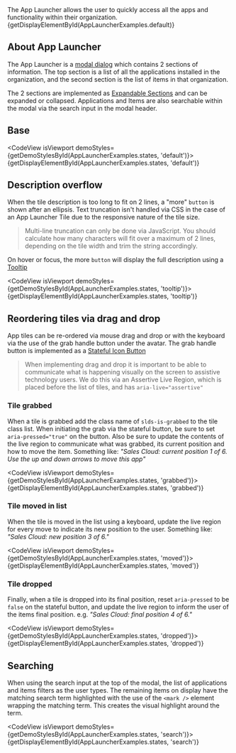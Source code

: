 
<div className="doc lead">
  The App Launcher allows the user to quickly access all the apps and functionality within their organization.
</div>

<CodeView isViewport exampleOnly demoStyles="height: 600px;">
  {getDisplayElementById(AppLauncherExamples.default)}
</CodeView>

## About App Launcher

The App Launcher is a [modal dialog](/components/modals) which contains 2 sections of information. The top section is a list of all the applications installed in the organization, and the second section is the list of items in that organization.

The 2 sections are implemented as [Expandable Sections](/components/expandable-section/) and can be expanded or collapsed. Applications and Items are also searchable within the modal via the search input in the modal header.

## Base

<CodeView isViewport demoStyles={getDemoStylesById(AppLauncherExamples.states, 'default')}>
  {getDisplayElementById(AppLauncherExamples.states, 'default')}
</CodeView>

## Description overflow

When the tile description is too long to fit on 2 lines, a "more" `button` is shown after an ellipsis. Text truncation isn't handled via CSS in the case of an App Launcher Tile due to the responsive nature of the tile size.

<Blockquote type="note" header="Truncate via JavaScript">
  <p>
    Multi-line truncation can only be done via JavaScript. You should calculate how many characters will fit over a maximum of 2 lines, depending on the tile width and trim the string accordingly.
  </p>
</Blockquote>

On hover or focus, the more `button` will display the full description using a [Tooltip](/components/tooltips)

<CodeView isViewport demoStyles={getDemoStylesById(AppLauncherExamples.states, 'tooltip')}>
  {getDisplayElementById(AppLauncherExamples.states, 'tooltip')}
</CodeView>

## Reordering tiles via drag and drop

App tiles can be re-ordered via mouse drag and drop or with the keyboard via the use of the grab handle button under the avatar. The grab handle button is implemented as a [Stateful Icon Button](/components/button-icons/#Stateful)

<Blockquote type="a11y" header="Communicating to assistive technology">
  <p>
    When implementing drag and drop it is important to be able to communicate what is happening visually on the screen to assistive technology users. We do this via an Assertive Live Region, which is placed before the list of tiles, and has <code>aria-live="assertive"</code>
  </p>
</Blockquote>

### Tile grabbed

When a tile is grabbed add the class name of `slds-is-grabbed` to the tile class list. When initiating the grab via the stateful button, be sure to set `aria-pressed="true"` on the button. Also be sure to update the contents of the live region to communicate what was grabbed, its current position and how to move the item. Something like: _"Sales Cloud: current position 1 of 6. Use the up and down arrows to move this app"_

<CodeView isViewport demoStyles={getDemoStylesById(AppLauncherExamples.states, 'grabbed')}>
  {getDisplayElementById(AppLauncherExamples.states, 'grabbed')}
</CodeView>

### Tile moved in list

When the tile is moved in the list using a keyboard, update the live region for every move to indicate its new position to the user. Something like: _"Sales Cloud: new position 3 of 6."_

<CodeView isViewport demoStyles={getDemoStylesById(AppLauncherExamples.states, 'moved')}>
  {getDisplayElementById(AppLauncherExamples.states, 'moved')}
</CodeView>

### Tile dropped

Finally, when a tile is dropped into its final position, reset `aria-pressed` to be `false` on the stateful button, and update the live region to inform the user of the items final position. e.g. _"Sales Cloud: final position 4 of 6."_

<CodeView isViewport demoStyles={getDemoStylesById(AppLauncherExamples.states, 'dropped')}>
  {getDisplayElementById(AppLauncherExamples.states, 'dropped')}
</CodeView>

## Searching

When using the search input at the top of the modal, the list of applications and items filters as the user types. The remaining items on display have the matching search term highlighted with the use of the `<mark />` element wrapping the matching term. This creates the visual highlight around the term.

<CodeView isViewport demoStyles={getDemoStylesById(AppLauncherExamples.states, 'search')}>
  {getDisplayElementById(AppLauncherExamples.states, 'search')}
</CodeView>
